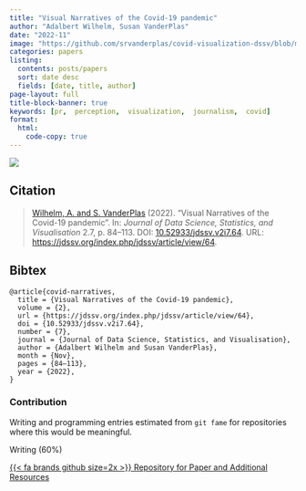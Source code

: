 ```yaml
---
title: "Visual Narratives of the Covid-19 pandemic"
author: "Adalbert Wilhelm, Susan VanderPlas"
date: "2022-11"
image: "https://github.com/srvanderplas/covid-visualization-dssv/blob/master/Figures_Web/spiral-rework.jpeg?raw=true"
categories: papers
listing:
  contents: posts/papers
  sort: date desc
  fields: [date, title, author]
page-layout: full
title-block-banner: true
keywords: [pr,  perception,  visualization,  journalism,  covid]
format:
  html:
    code-copy: true
---
```

 
![](https://github.com/srvanderplas/covid-visualization-dssv/blob/master/Figures_Web/spiral-rework.jpeg?raw=true){.preview-image}
 
## Citation
> <a name=bib-covid-narratives></a>[Wilhelm, A. and S. VanderPlas](#cite-covid-narratives) (2022). “Visual Narratives of the Covid-19 pandemic”. In: _Journal of Data Science, Statistics, and Visualisation_ 2.7, p. 84–113. DOI: [10.52933/jdssv.v2i7.64](https://doi.org/10.52933%2Fjdssv.v2i7.64). URL: [https://jdssv.org/index.php/jdssv/article/view/64](https://jdssv.org/index.php/jdssv/article/view/64).

::: {.callout-note collapse='true'}
## Bibtex
```
@article{covid-narratives,
  title = {Visual Narratives of the Covid-19 pandemic},
  volume = {2},
  url = {https://jdssv.org/index.php/jdssv/article/view/64},
  doi = {10.52933/jdssv.v2i7.64},
  number = {7},
  journal = {Journal of Data Science, Statistics, and Visualisation},
  author = {Adalbert Wilhelm and Susan VanderPlas},
  month = {Nov},
  pages = {84–113},
  year = {2022},
}
```
:::



### Contribution

Writing and programming entries estimated from `git fame` for repositories where this would be meaningful.

Writing (60\%)

[{{< fa brands github size=2x >}} Repository for Paper and Additional Resources](https://github.com/srvanderplas/covid-visualization-dssv){.btn .btn-tip role="button"}
